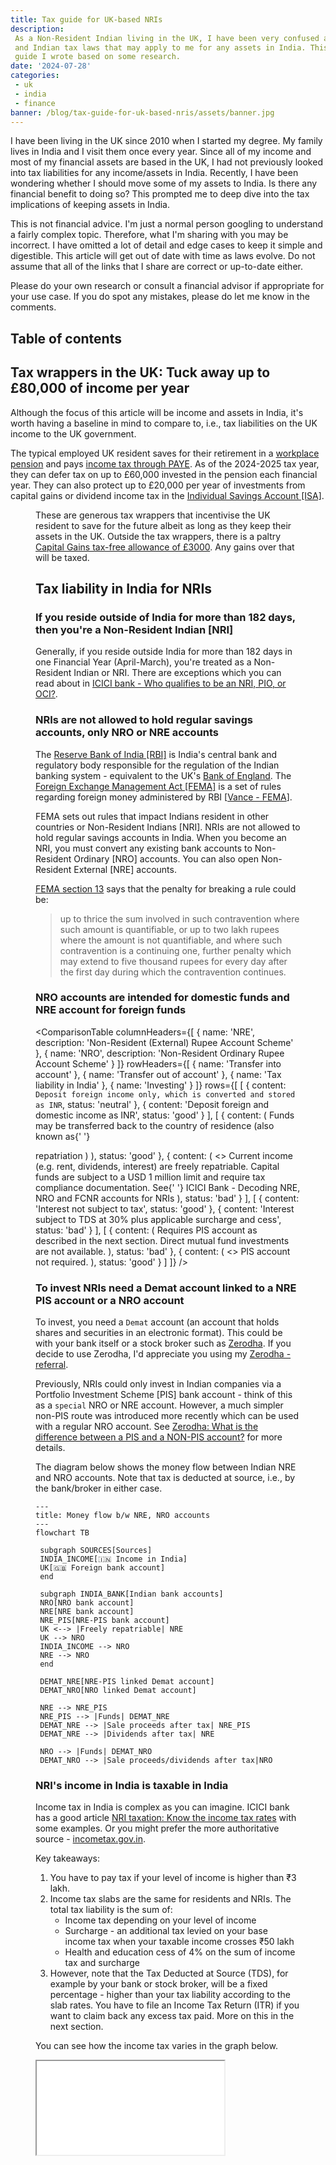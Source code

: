 ```yaml
---
title: Tax guide for UK-based NRIs
description:
 As a Non-Resident Indian living in the UK, I have been very confused about the UK
 and Indian tax laws that may apply to me for any assets in India. This is a
 guide I wrote based on some research.
date: '2024-07-28'
categories:
 - uk
 - india
 - finance
banner: /blog/tax-guide-for-uk-based-nris/assets/banner.jpg
---
```


I have been living in the UK since 2010 when I started my degree. My family lives in India and I visit them once every
year. Since all of my income and most of my financial assets are based in the
UK, I had not previously looked into tax liabilities for any income/assets in
India. Recently, I have been wondering whether I should move some of my assets
to India. Is there any financial benefit to doing so? This prompted me to deep dive into the tax implications of keeping assets in India.

<Alert severity="warning">
 This is not financial advice. I'm just a normal person googling to understand a fairly complex topic. Therefore, what I'm sharing with you may be incorrect. I have omitted a lot of detail and edge cases to keep it simple and digestible. This article will get out of date with time as laws evolve. Do not assume that all of the links that I share are correct or up-to-date either.

Please do your own research or consult a financial advisor if appropriate for
your use case. If you do spot any mistakes, please do let me know in the
comments.

</Alert>

## Table of contents

## Tax wrappers in the UK: Tuck away up to £80,000 of income per year

Although the focus of this article will be income and assets in India, it's
worth having a baseline in mind to compare to, i.e., tax liabilities on the UK
income to the UK government.

The typical employed UK resident saves for their retirement in a
[workplace pension](https://www.gov.uk/workplace-pensions) and pays
[income tax through PAYE](https://www.gov.uk/income-tax/how-you-pay-income-tax).
As of the 2024-2025 tax year, they can defer tax on up to £60,000 invested in the pension each financial year. They can also protect up to £20,000 per year of investments
from capital gains or dividend income tax in the
[Individual Savings Account [ISA]](https://www.gov.uk/individual-savings-accounts).

<Figure
 src="/blog/tax-guide-for-uk-based-nris/assets/pension-isa.svg"
 size="m"
 caption="ISA vs. pension allowance"
 reference="Skipton building society"
 referenceHref="https://www.skipton.co.uk/life-and-money/pension-or-isa"
/>

These are generous tax wrappers that incentivise the UK resident to save for the
future albeit as long as they keep their assets in the UK. Outside the tax
wrappers, there is a paltry [Capital Gains tax-free allowance of £3000](https://www.gov.uk/capital-gains-tax/allowances). Any gains
over that will be taxed.

## Tax liability in India for NRIs

### If you reside outside of India for more than 182 days, then you're a Non-Resident Indian [NRI]

Generally, if you reside outside India for more than 182 days in one Financial Year (April-March),  you're treated as a Non-Resident Indian or NRI. There are exceptions which you can read about in [ICICI bank - Who qualifies to be an NRI, PIO, or OCI?](https://www.icicibank.com/nri-banking/nriedge/nri-articles/who-qualifies-to-be-an-nri-pio-or-oci).

### NRIs are not allowed to hold regular savings accounts, only NRO or NRE accounts

The [Reserve Bank of India [RBI]](https://www.rbi.org.in/home.aspx) is India's
central bank and regulatory body responsible for the regulation of the Indian
banking system - equivalent to the UK's
[Bank of England](https://www.bankofengland.co.uk/). The
[Foreign Exchange Management Act [FEMA]](https://www.indiacode.nic.in/handle/123456789/1988?view_type=browse)
is a set of rules regarding foreign money administered by RBI
[[Vance - FEMA](https://www.vance.tech/blog/understanding-fema-complete-guide-to-indias-foreign-exchange-management)].

FEMA sets out rules that impact Indians resident in other countries or
Non-Resident Indians [NRI]. NRIs are not allowed to hold regular savings
accounts in India. When you become an NRI, you must convert any existing bank
accounts to Non-Resident Ordinary [NRO] accounts. You can also open Non-Resident
External [NRE] accounts.

[FEMA section 13](https://www.indiacode.nic.in/show-data?abv=CEN&statehandle=123456789/1362&actid=AC_CEN_2_45_00004_199942_1517807323986&sectionId=4531&sectionno=13&orderno=13&orgactid=AC_CEN_2_45_00004_199942_1517807323986)
says that the penalty for breaking a rule could be:

> up to thrice the sum involved in such contravention where such amount is
> quantifiable, or up to two lakh rupees where the amount is not quantifiable,
> and where such contravention is a continuing one, further penalty which may
> extend to five thousand rupees for every day after the first day during which
> the contravention continues.

### NRO accounts are intended for domestic funds and NRE account for foreign funds

<ComparisonTable
 columnHeaders={[
 {
   name: 'NRE',
   description: 'Non-Resident (External) Rupee Account Scheme'
 },
 {
   name: 'NRO',
   description: 'Non-Resident Ordinary Rupee Account Scheme'
 }
 ]}
 rowHeaders={[
 {
   name: 'Transfer into account'
 },
 {
   name: 'Transfer out of account'
 },
 {
   name: 'Tax liability in India'
 },
 {
   name: 'Investing'
 }
 ]}
 rows={[
 [
 {
    content: `Deposit foreign income only, which is converted and stored as INR`,
    status: 'neutral'
 },
 {
    content: 'Deposit foreign and domestic income as INR',
    status: 'good'
 }
 ],
 [
 {
    content: (
 <Typography variant="inherit">
 Funds may be transferred back to the country of residence (also known as{' '}
 <Link href="https://dictionary.cambridge.org/dictionary/english/repatriation">
 repatriation
 </Link>
 )
 </Typography>
 ),
    status: 'good'
 },
 {
    content: (
 <>
 <Typography variant="inherit" gutterBottom>
 Current income (e.g. rent, dividends, interest) are freely repatriable.
 Capital funds are subject to a USD 1 million limit and require tax compliance
 documentation.
 </Typography>
 <Typography variant="inherit">
 See{' '}
 <Link href="https://www.icicibank.com/nri-banking/nriedge/nri-articles/decoding-nre-nro-and-fcnr-accounts-for-non-resident-indians">
 ICICI Bank - Decoding NRE, NRO and FCNR accounts for NRIs
 </Link>
 </Typography>
 </>
 ),
    status: 'bad'
 }
 ],
 [
 {
    content: 'Interest not subject to tax',
    status: 'good'
 },
 {
    content:
     'Interest subject to TDS at 30% plus applicable surcharge and cess',
    status: 'bad'
 }
 ],
 [
 {
    content: (
 <Typography variant="inherit">
 Requires PIS account as described in the next section. Direct mutual fund
 investments are not available.
 </Typography>
 ),
    status: 'bad'
 },
 {
    content: (
 <>
 <Typography variant="inherit" gutterBottom>
 PIS account not required.
 </Typography>
 </>
 ),
    status: 'good'
 }
 ]
 ]}
/>

### To invest NRIs need a Demat account linked to a NRE PIS account or a NRO account

To invest, you need a `Demat` account (an account that holds shares and
securities in an electronic format). This could be with your bank itself or a
stock broker such as [Zerodha](https://zerodha.com). If you decide to use
Zerodha, I'd appreciate you using my
[Zerodha - referral](https://zerodha.com/?c=DXK651&s=CONSOLE).

Previously, NRIs could only invest in Indian companies via a Portfolio
Investment Scheme [PIS] bank account - think of this as a `special` NRO or NRE
account. However, a much simpler non-PIS route was introduced more recently
which can be used with a regular NRO account. See
[Zerodha: What is the difference between a PIS and a NON-PIS account?](https://support.zerodha.com/category/account-opening/nri-account-opening/pis-non-pis/articles/difference-between-pis-and-non-pis)
for more details.

The diagram below shows the money flow between Indian NRE and NRO accounts. Note
that tax is deducted at source, i.e., by the bank/broker in either case.

```mermaid
---
title: Money flow b/w NRE, NRO accounts
---
flowchart TB

 subgraph SOURCES[Sources]
 INDIA_INCOME[🇮🇳 Income in India]
 UK[🇬🇧 Foreign bank account]
 end

 subgraph INDIA_BANK[Indian bank accounts]
 NRO[NRO bank account]
 NRE[NRE bank account]
 NRE_PIS[NRE-PIS bank account]
 UK <--> |Freely repatriable| NRE
 UK --> NRO
 INDIA_INCOME --> NRO
 NRE --> NRO
 end

 DEMAT_NRE[NRE-PIS linked Demat account]
 DEMAT_NRO[NRO linked Demat account]

 NRE --> NRE_PIS
 NRE_PIS --> |Funds| DEMAT_NRE
 DEMAT_NRE --> |Sale proceeds after tax| NRE_PIS
 DEMAT_NRE --> |Dividends after tax| NRE

 NRO --> |Funds| DEMAT_NRO
 DEMAT_NRO --> |Sale proceeds/dividends after tax|NRO
```

### NRI's income in India is taxable in India

Income tax in India is complex as you can imagine. ICICI bank has a good
article
[NRI taxation: Know the income tax rates](https://www.icicibank.com/nri-banking/nriedge/nri-articles/nri-taxation-know-the-income-tax-rates)
with some examples. Or you might prefer the more authoritative source -
[incometax.gov.in](https://www.incometax.gov.in/iec/foportal/help/individual/return-applicable-0).

Key takeaways:

1. You have to pay tax if your level of income is higher than ₹3 lakh.
2. Income tax slabs are the same for residents and NRIs. The total tax liability
 is the sum of:
   - Income tax depending on your level of income
   - Surcharge - an additional tax levied on your base income tax when your
 taxable income crosses ₹50 lakh
   - Health and education cess of 4% on the sum of income tax and surcharge
3. However, note that the Tax Deducted at Source (TDS), for example by your bank
 or stock broker, will be a fixed percentage - higher than your tax liability
 according to the slab rates. You have to file an Income Tax Return (ITR) if
 you want to claim back any excess tax paid. More on this in the next section.

You can see how the income tax varies in the graph below.

<Iframe src="//plotly.com/~bluprince13/46.embed" staticSrc="/blog/tax-guide-for-uk-based-nris/assets/india-new-tax-regime-tax-rates-vs-income.png" />

### NRIs may have to submit Income Tax Returns (ITR) in India

If your total annual income in India exceeds ₹3 lakh, then you're mandated to
file an Income Tax Return (ITR). Fortunately, if your income only consists of
investment income (e.g. dividends/interest) or long-term capital gains where
you've already paid TDS based on the special tax provisions for NRIs,
then you don't have to file ITR. For more details, see
[ICICI - When is it mandatory for an NRI to file an ITR in India?](https://www.icicibank.com/nri-banking/nriedge/nri-articles/does-an-nri-need-to-file-itr-in-india).

However, you can file an ITR and opt out of the special tax provisions and pay
taxes according to the slab rate. This might be beneficial if you'd pay less tax
that way. For example, you'd pay no tax at all if the investment income is less
than ₹3 lakh. For more details see
[ICICI - Understanding Special Tax Provisions for NRIs](https://www.icicibank.com/nri-banking/nriedge/nri-articles/special-provisions).

You can also claim reduced tax based on the
[Double Taxation Avoidance Agreement [DTAA] b/w UK and India](https://www.gov.uk/hmrc-internal-manuals/double-taxation-relief/dt9550pp).
I would not recommend reading the
[full treaty](https://www.gov.uk/government/publications/india-tax-treaties/2020-uk-india-synthesised-text-of-the-multilateral-instrument-and-the-1993-double-taxation-convention-in-force).
However, you can look at the
[India: Treaty summary](https://www.gov.uk/hmrc-internal-manuals/double-taxation-relief/dt9552)
and
[India: Notes](https://www.gov.uk/hmrc-internal-manuals/double-taxation-relief/dt9553). In the table below, we compare the tax rates for:

1. TDS
   - [Cleartax - Section 195 of Income Tax Act - TDS Applicability for NRI](https://cleartax.in/s/section-195)
   - [ICICI - New TDS guidelines](https://www.icicibank.com/nri-banking/new-tds-guidelines)
   - [Zerodha - How does Zerodha deduct TDS for NRI NON-PIS accounts?](https://support.zerodha.com/category/account-opening/nri-account-opening/oq-nri/articles/tds-calculation-non-pis)
2. India-UK DTAA
   - [India: Treaty summary](https://www.gov.uk/hmrc-internal-manuals/double-taxation-relief/dt9552)

<ComparisonTable
 columnHeaders={[
 {
   name: 'TDS',
   description: 'Tax Deducted at Source'
 },
 {
   name: 'India-UK DTAA',
   description:
    'You could apply for reduced TDS or claim a tax refund per DTAA if you choose to'
 }
 ]}
 rowHeaders={[
 {
   name: 'Investment income (dividends)'
 },
 {
   name: 'Interest in NRO'
 },
 {
   name: 'Long Term Capital Gain'
 },
 {
   name: 'Short-Term Captial Gain'
 }
 ]}
 rows={[
 [
 {
    content: '20% + surcharge + cess',
    status: 'bad'
 },
 {
    content: '10%',
    status: 'good'
 }
 ],
 [
 {
    content: '30% + surcharge + cess',
    status: 'bad'
 },
 {
    content: '15%',
    status: 'good'
 }
 ],
 [
 {
    content: '10% + surcharge + cess',
    status: 'neutral'
 },
 {
    content: 'NA'
 }
 ],
 [
 {
    content: '15% + surcharge + cess',
    status: 'neutral'
 },
 {
    content: 'NA'
 }
 ]
 ]}
/>

July 31st is the last date for filing income tax returns in India for NRIs. Have
a look at
[Cleartax's instructions for filing ITR on the Income Tax Portal](https://cleartax.in/s/how-to-efile-itr)
or use a product like Cleartax to make it easier.

## Tax liability in UK for foreign income

### Non-domiciled UK residents get special treatment for taxation in the UK (for now)

<Alert severity="info">
 In the March 2024 Budget, it was announced that the non-dom tax regime will be
 phased out [[BBC - What does non-dom mean and how are the rules
 changing?](https://www.bbc.co.uk/news/business-32216346)]. From April 2025,
 people who move to the UK will not have to pay tax on money they earn overseas
 for the first four years. After that period, if they continue to live in the
 UK, they will pay the same tax as everyone else.
</Alert>

Your domicile (pronounced dom-uh-sahyl), in essence, is your permanent home. You
can work out your domicile using the handy flowcharts in
[gov.uk - Guidance note for residence, domicile and the remittance basis](https://www.gov.uk/government/publications/residence-domicile-and-remittance-basis-rules-uk-tax-liability/guidance-note-for-residence-domicile-and-the-remittance-basis-rdr1#working-out-your-domicile).
Even if you're not domiciled in the UK, you may still be treated as domiciled in
the UK for tax purposes, aka
[`deemed domicile`](https://www.gov.uk/government/publications/residence-domicile-and-remittance-basis-rules-uk-tax-liability/guidance-note-for-residence-domicile-and-the-remittance-basis-rdr1#deemed-domicile).

If you're non-domiciled, you do not pay UK tax on your foreign income or gains
if both the following apply:

- they are less than £2,000 in the tax year
- you do not bring them into the UK, for example by transferring them to a UK
 bank account

Otherwise, you would have to report it in the
[UK's Self Assessment tax return](https://www.gov.uk/self-assessment-tax-returns) -
unless you claim the remittance basis which is complicated. See
[gov.uk - Tax on foreign income - 'Non-domiciled' residents](https://www.gov.uk/tax-foreign-income/non-domiciled-residents#if-your-income-is-2000-or-more)
for more details.

### UK resident's foreign income is taxable in the UK

Assuming you don't qualify for any special treatment as `non-domiciled`, your
foreign income is taxable in the UK. According to
[gov.uk - Tax on foreign income - Reporting your foreign income](https://www.gov.uk/tax-foreign-income/paying-tax),
you do not need to file a tax return if:

- your only foreign income is dividends
- your total dividends - including UK dividends - are less than the
  [£500 dividend allowance](https://www.gov.uk/tax-on-dividends)

<Figure
 src="/blog/tax-guide-for-uk-based-nris/assets/self-assessment.jpg"
 size="m"
 referenceHref="https://www.gov.uk/government/news/self-assessment-customers-can-help-themselves-by-filing-their-tax-return-early"
/>

Otherwise, you will need to
[report your foreign income](https://www.gov.uk/tax-foreign-income/paying-tax)
by registering for self-assessment. To be clear, this means you have to declare
interest earned on your NRE and NRO accounts as well. The good news is that you can get tax relief on any tax you've already paid in India.

If you do not report it, you may have to
[pay the undeclared tax and a penalty worth up to double the tax you owe](https://www.gov.uk/undeclared-income),
and could even face prosecution. If you have not previously declared your foreign
income, there is a
[Worldwide Disclosure Facility](https://www.gov.uk/guidance/offshore-disclosure-facilities)
where you can correct this.

After any tax-free allowance you're eligible for, the tax rate depends on the
type of income, and your [income tax band](https://www.gov.uk/income-tax-rates).
Suprisingly, Indian funds are classed as `non-reporting` funds according to
[HS265 Offshore funds](https://www.gov.uk/government/publications/offshore-funds-self-assessment-helpsheet-hs265/hs265-offshore-funds)
and therefore any profits on selling them are taxed as income, not capital
gains! For a higher rate tax payer:

- [Interest](https://www.gov.uk/apply-tax-free-interest-on-savings): 40% (taxed
  as income)
- [Dividends](https://www.gov.uk/tax-on-dividends): 33.75%
- [Capital gains on stocks](https://www.gov.uk/capital-gains-tax/rates): 20%
- [Capital gains on non-reporting funds](https://www.gov.uk/government/publications/offshore-funds-self-assessment-helpsheet-hs265/hs265-offshore-funds):
  40% (taxed as income)

The deadline for submitting an online tax return is [31st January](https://www.gov.uk/self-assessment-tax-returns/deadlines). However, if you have not done so before, you also have to register for self-assessment by 5th October.

## Transferring money b/w India and the UK

### Be aware of currency risk

Currently, 1 GBP = 107.63 INR having increased by about 26% in just the last 5 years. You can see in the chart below that the Rupee has been declining against the pound historically. I have no idea what's going to happen in the future, and you should not believe anyone who tells you they do. Regardless of whether you choose to move assets to India, [currency risk](https://www.investopedia.com/terms/c/currencyrisk.asp) is something you should be aware of when you have a vested interest in more than one currency.

<SymbolOverviewWidget
  autosize
  symbols={[["GBP / INR", "FX_IDC:GBPINR|ALL"]]}
/>

### Transfer from UK to India is cheap and easy

There is no tax liability either in the UK or India for sending money from the
UK to India. I usually choose to send money to my NRE bank account so that I can
avoid taxes on any interest earned as well.

However, take care when you choose the bank/company to do the transfer. Some
banks promise low fees, but unscrupulously give you a bad exchange rate,
i.e. worse than the [Google rate](https://g.co/finance/GBP-INR) aka the
mid-market rate.

<Figure
 src="/blog/tax-guide-for-uk-based-nris/assets/wise.png"
 size="s"
 caption="Wise transfer on iPhone"
/>

I have always used [Wise](https://wise.com) which has a nice UI and they only
take a very small cut (£5.69 fee for £1000 at the time of writing). I have never
had any problems with Wise and will probably trust them with any future
transfers for the foreseeable future. I'd appreciate it if you use my
[Wise - referral](https://wise.com/invite/ihpc/vipina2) link to sign up.

A newcomer on the block that I heard about recently is
[Vance](https://www.vance.tech/uk) (£3 fee for £1000 at the time of writing). I have not used it to make any transfers yet. I'd appreciate it if you use my
[Vance - referral with referral code M0UCHI](https://vance.onelink.me/DYot/0fwxcjs1)
link to sign up.

### Transfer from India to the UK is more expensive and difficult

#### Transfer abroad from NRE account via bank

Your bank will have a facility for repatriation of funds and this is the only
way for you to transfer money abroad from a NRE account. For example, you cannot
use Wise to transfer abroad from NRE accounts as per
[Wise - Guide to INR transfers](https://wise.com/help/articles/2932151/guide-to-inr-transfers).
This means that your bank may charge fees or provide a bad exchange rate. All
you can do is find a bank that offers the best rates.

#### Transfer abroad from NRO account involves more process

Transfer abroad from NRO account involves more process, but it is still possible. Current income (e.g. rent, dividends, interest) are freely repatriable.
Capital funds are subject to a USD 1 million limit and require tax compliance
documentation. See
[ICICI Bank - Decoding NRE, NRO and FCNR accounts for NRIs](https://www.icicibank.com/nri-banking/nriedge/nri-articles/decoding-nre-nro-and-fcnr-accounts-for-non-resident-indians)
for more info.

#### Residents may need to pay 20% TCS on outward remittance but can claim it back in ITR

<Figure
 src="/blog/tax-guide-for-uk-based-nris/assets/gift.jpg"
 size="s"
 referenceHref="https://www.pexels.com/photo/brown-cinnamon-793522/"
/>

Your family who are Indian residents may want to gift you money. In this case,
they can transfer it to your UK bank account via Wise. There is no
gift/inheritance tax liable to the UK in this case as per
[gov.uk - How Inheritance Tax works: thresholds, rules and allowances](https://www.gov.uk/inheritance-tax/when-someone-living-outside-the-uk-dies).

However, they may need to pay Tax Collected at Source (TCS) to the Indian
government:

> If you've sent over 700,000 INR in a financial year, we'll charge a 20% fee on
> the amount over the limit as Tax Collected at Source (TCS) for all purpose
> codes except medical and education expenses -
> [Wise - Guide to INR transfers](https://wise.com/help/articles/2932151/guide-to-inr-transfers)

TCS is not an additional tax that increases your tax liability for a financial
year. The sender can claim a credit for the TCS amount while filing the income
tax return and get a refund if they have paid more tax than their tax liability
for the financial year (similarly to TDS). TCS was introduced to combat tax
evasion, i.e., to ensure that tax has been paid on any money being sent abroad
[[cleartax - Tax Collected at Source (TCS) – Rates, Payment, and Exemption](https://cleartax.in/s/tax-collected-source)].

## Do your own research and consult an advisor if appropriate

I can't stress this enough - please do your own research and use this article merely as a starting point. Here are some places you could go to for further help:

- UK
  - [HMRC customer forums](https://community.hmrc.gov.uk/customerforums/): Online forum where you can get answers from HMRC. They do seem to dodge some of the harder questions and point to a document or website though.
  - [Contact HMRC directly](https://www.gov.uk/government/organisations/hm-revenue-customs/contact?)
  - [r/UKPersonalFinance](https://www.reddit.com/r/UKPersonalFinance/): Online forum of people with an interest in UK personal finance
- India
  - [r/nri](https://www.reddit.com/r/nri/): Online forum dedicated to NRI matters
  - [r/indiatax](https://www.reddit.com/r/indiatax/): Online forum dedicated to tax in India

You could also hire an advisor or accountant, especially if you've got a lot of money at stake. Take care when selecting an accountant. Refer to [gov.uk - How to choose a tax agent](https://www.gov.uk/guidance/how-to-choose-a-tax-agent) and make sure your [advisor is qualified](https://www.monahans.co.uk/articles/qualified-accountant), e.g., is a Chartered Tax Advisor [CTA]. In India, you can verify that your accountant is chartered via [the Institute of Chartered Accountants of India: Trace a Member](https://traceamember.icai.org/).

## Conclusion

For most people, investing in a UK ISA/Pension means no CGT and no tax filing
requirements. Transferring assets to India would require paying taxes on
interest/gains in both India and the UK, as well as taking on the tax filing
burden in both countries. Furthermore, if at any point, you wanted to transfer
money out of India, that is also cumbersome. In my experience, Indian banks and
brokers are also much more difficult to deal with than their UK counterparts. As
far as I'm aware, there's no particular benefit to investing from within India
to counterweigh all of the negatives, unless you are keen to invest in shares of
specific Indian companies.

If you don't already have assets in India, it feels like a no-brainer to keep
them in the UK - at least as long as you are a UK resident. You could send just
enough money to India to cover holiday expenses or family commitments there.

However, if you already have assets in India or are gifted/inherit assets in
India, you'd then need to assess whether it's worth transferring them to the UK
or keeping it in India. This is not something I have covered in my article, but
if any of you have done such an assessment, I'd love to hear about your
experience.

This was an extremely challenging topic to write about. I would appreciate your
feedback and any corrections in the comments section below. Please also share your experience or investigations of this topic.
